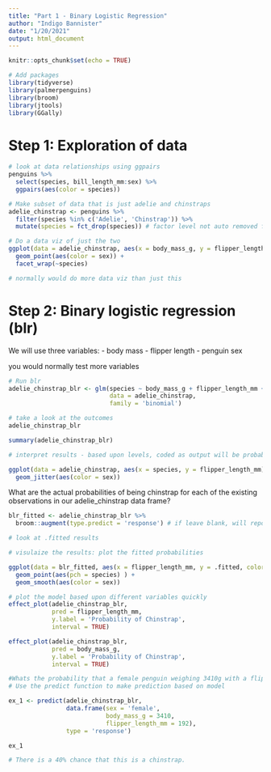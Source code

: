 ```yaml
---
title: "Part 1 - Binary Logistic Regression"
author: "Indigo Bannister"
date: "1/20/2021"
output: html_document
---
```


```r
knitr::opts_chunk$set(echo = TRUE)

# Add packages
library(tidyverse)
library(palmerpenguins)
library(broom)
library(jtools)
library(GGally)

```

# Step 1: Exploration of data
```r
# look at data relationships using ggpairs
penguins %>% 
  select(species, bill_length_mm:sex) %>% 
  ggpairs(aes(color = species))

```

```r

# Make subset of data that is just adelie and chinstraps
adelie_chinstrap <- penguins %>% 
  filter(species %in% c('Adelie', 'Chinstrap')) %>% 
  mutate(species = fct_drop(species)) # factor level not auto removed for 'Gentoo', so remove with fct_drop

```

```r

# Do a data viz of just the two 
ggplot(data = adelie_chinstrap, aes(x = body_mass_g, y = flipper_length_mm)) +
  geom_point(aes(color = sex)) +
  facet_wrap(~species)

# normally would do more data viz than just this

```

# Step 2: Binary logistic regression (blr)

We will use three variables:
- body mass
- flipper length
- penguin sex

you would normally test more variables

```r
# Run blr
adelie_chinstrap_blr <- glm(species ~ body_mass_g + flipper_length_mm + sex,
                            data = adelie_chinstrap,
                            family = 'binomial')

# take a look at the outcomes
adelie_chinstrap_blr

summary(adelie_chinstrap_blr)

# interpret results - based upon levels, coded as output will be probability that will be a chinstrap (coded as one, Adelie coded as zero)


```

```r
ggplot(data = adelie_chinstrap, aes(x = species, y = flipper_length_mm)) +
  geom_jitter(aes(color = sex))

```

What are the actual probabilities of being chinstrap for each of the existing observations in our adelie_chinstrap data frame? 

```r
blr_fitted <- adelie_chinstrap_blr %>% 
  broom::augment(type.predict = 'response') # if leave blank, will report back log odds, not probability

# look at .fitted results

```

```r
# visulaize the results: plot the fitted probabilities

ggplot(data = blr_fitted, aes(x = flipper_length_mm, y = .fitted, color = sex)) +
  geom_point(aes(pch = species) ) +
  geom_smooth(aes(color = sex))

```

```r
# plot the model based upon different variables quickly
effect_plot(adelie_chinstrap_blr,
            pred = flipper_length_mm,
            y.label = 'Probability of Chinstrap',
            interval = TRUE)

effect_plot(adelie_chinstrap_blr,
            pred = body_mass_g,
            y.label = 'Probability of Chinstrap',
            interval = TRUE)

```

```r

#Whats the probability that a female penguin weighing 3410g with a flipper length of 192mm is a chinstrap?
# Use the predict function to make prediction based on model

ex_1 <- predict(adelie_chinstrap_blr,
                data.frame(sex = 'female',
                           body_mass_g = 3410,
                           flipper_length_mm = 192),
                type = 'response')

ex_1

# There is a 40% chance that this is a chinstrap. 

```

